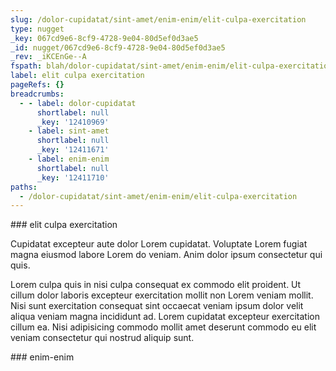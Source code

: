 ```yaml
---
slug: /dolor-cupidatat/sint-amet/enim-enim/elit-culpa-exercitation
type: nugget
_key: 067cd9e6-8cf9-4728-9e04-80d5ef0d3ae5
_id: nugget/067cd9e6-8cf9-4728-9e04-80d5ef0d3ae5
_rev: _iKCEnGe--A
fspath: blah/dolor-cupidatat/sint-amet/enim-enim/elit-culpa-exercitation.md
label: elit culpa exercitation
pageRefs: {}
breadcrumbs:
  - - label: dolor-cupidatat
      shortlabel: null
      _key: '12410969'
    - label: sint-amet
      shortlabel: null
      _key: '12411671'
    - label: enim-enim
      shortlabel: null
      _key: '12411710'
paths:
  - /dolor-cupidatat/sint-amet/enim-enim/elit-culpa-exercitation
---
```


<NuggetArea>
<Nugget slug="/dolor-cupidatat/sint-amet/enim-enim/elit-culpa-exercitation" type="nugget" _key="067cd9e6-8cf9-4728-9e04-80d5ef0d3ae5" _id="nugget/067cd9e6-8cf9-4728-9e04-80d5ef0d3ae5" _rev="_iKCEnGe--A" fspath="blah/dolor-cupidatat/sint-amet/enim-enim/elit-culpa-exercitation.md" label="elit culpa exercitation" paths="/dolor-cupidatat/sint-amet/enim-enim/elit-culpa-exercitation">
<NuggetBody>
### elit culpa exercitation

Cupidatat excepteur aute dolor Lorem cupidatat. Voluptate Lorem fugiat magna eiusmod labore Lorem do veniam. Anim dolor ipsum consectetur qui quis.

Lorem culpa quis in nisi culpa consequat ex commodo elit proident. Ut cillum dolor laboris excepteur exercitation mollit non Lorem veniam mollit. Nisi sunt exercitation consequat sint occaecat veniam ipsum dolor velit aliqua veniam magna incididunt ad. Lorem cupidatat excepteur exercitation cillum ea. Nisi adipisicing commodo mollit amet deserunt commodo eu elit veniam consectetur qui nostrud aliquip sunt.

</NuggetBody>
<Breadcrumbs>
<Crumbs>
<Crumb _key="12410969" label="dolor-cupidatat" /><Crumb _key="12411671" label="sint-amet" /><Crumb _key="12411710" label="enim-enim" />
</Crumbs>
</Breadcrumbs>
</Nugget>

<NuggetsInbound>
</NuggetsInbound>
<NuggetsOutbound>
</NuggetsOutbound>
</NuggetArea>
<PassagesInbound>
<Passage direction="inbound" type="passage" _key="12411710" _id="passage/12411710" _rev="_iKCEnGe--_" label="enim-enim" passage="enim-enim" fspath="blah/dolor-cupidatat/sint-amet/enim-enim" paths="/dolor-cupidatat/sint-amet/enim-enim" slug="/dolor-cupidatat/sint-amet/enim-enim">
<NuggetBody>
### enim-enim

</NuggetBody>
<Breadcrumbs>
<Crumbs>
<Crumb _key="12410969" label="dolor-cupidatat" /><Crumb _key="12411671" label="sint-amet" />
</Crumbs>
</Breadcrumbs>
</Passage>

</PassagesInbound>
<PassagesOutbound>
</PassagesOutbound>
